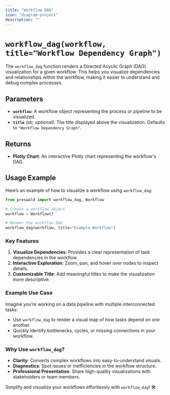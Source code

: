 ```yaml
---
title: "Workflow DAG"
icon: "diagram-project"
description: ""
---
```


# `workflow_dag(workflow, title="Workflow Dependency Graph")`

The `workflow_dag` function renders a Directed Acyclic Graph (DAG) visualization for a given workflow. This helps you visualize dependencies and relationships within the workflow, making it easier to understand and debug complex processes.

## Parameters

- **`workflow`**: A workflow object representing the process or pipeline to be visualized.
- **`title`** _(str, optional)_: The title displayed above the visualization. Defaults to `"Workflow Dependency Graph"`.

## Returns

- **Plotly Chart**: An interactive Plotly chart representing the workflow's DAG.

## Usage Example

Here’s an example of how to visualize a workflow using `workflow_dag`:

```python
from preswald import workflow_dag, Workflow

# Create a workflow object
workflow = Workflow()

# Render the workflow DAG
workflow_dag(workflow, title="Example Workflow")
```

### Key Features

1. **Visualize Dependencies**: Provides a clear representation of task dependencies in the workflow.
2. **Interactive Exploration**: Zoom, pan, and hover over nodes to inspect details.
3. **Customizable Title**: Add meaningful titles to make the visualization more descriptive.

### Example Use Case

Imagine you’re working on a data pipeline with multiple interconnected tasks:

- Use `workflow_dag` to render a visual map of how tasks depend on one another.
- Quickly identify bottlenecks, cycles, or missing connections in your workflow.

### Why Use `workflow_dag`?

- **Clarity**: Converts complex workflows into easy-to-understand visuals.
- **Diagnostics**: Spot issues or inefficiencies in the workflow structure.
- **Professional Presentation**: Share high-quality visualizations with stakeholders or team members.

Simplify and visualize your workflows effortlessly with `workflow_dag`! 🛠️
